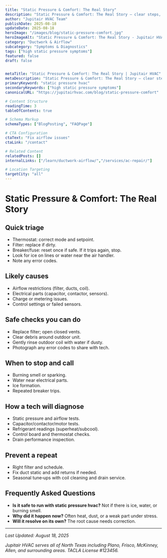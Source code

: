 ```yaml
---
title: "Static Pressure & Comfort: The Real Story"
description: "Static Pressure & Comfort: The Real Story — clear steps, practical detail, and when to call a pro in North Texas."
author: "Jupitair HVAC Team"
publishDate: 2025-08-18
updateDate: 2025-08-18
heroImage: "/images/blog/static-pressure-comfort.jpg"
heroImageAlt: "Static Pressure & Comfort: The Real Story - Jupitair HVAC"
category: "Ductwork & Airflow"
subcategory: "Symptoms & Diagnostics"
tags: ["high static pressure symptoms"]
featured: false
draft: false


metaTitle: "Static Pressure & Comfort: The Real Story | Jupitair HVAC"
metaDescription: "Static Pressure & Comfort: The Real Story — clear steps, practical detail, and when to call a pro in North Texas."
primaryKeyword: "static pressure hvac"
secondaryKeywords: ["high static pressure symptoms"]
canonicalURL: "https://jupitairhvac.com/blog/static-pressure-comfort"

# Content Structure
readingTime: 3
tableOfContents: true

# Schema Markup
schemaTypes: ["BlogPosting", "FAQPage"]

# CTA Configuration
ctaText: "Fix airflow issues"
ctaLink: "/contact"

# Related Content
relatedPosts: []
internalLinks: ["/learn/ductwork-airflow/","/services/ac-repair/"]

# Location Targeting
targetCity: "all"
---
```



# Static Pressure & Comfort: The Real Story




## Quick triage

- Thermostat: correct mode and setpoint.
- Filter: replace if dirty.
- Breaker/fuse: reset once if safe. If it trips again, stop.
- Look for ice on lines or water near the air handler.
- Note any error codes.



<BlogCTA variant="inline" />


## Likely causes

- Airflow restrictions (filter, ducts, coil).
- Electrical parts (capacitor, contactor, sensors).
- Charge or metering issues.
- Control settings or failed sensors.



## Safe checks you can do

- Replace filter; open closed vents.
- Clear debris around outdoor unit.
- Gently rinse outdoor coil with water if dusty.
- Photograph any error codes to share with tech.



## When to stop and call

- Burning smell or sparking.
- Water near electrical parts.
- Ice formation.
- Repeated breaker trips.



## How a tech will diagnose

- Static pressure and airflow tests.
- Capacitor/contactor/motor tests.
- Refrigerant readings (superheat/subcool).
- Control board and thermostat checks.
- Drain performance inspection.



## Prevent a repeat

- Right filter and schedule.
- Fix duct static and add returns if needed.
- Seasonal tune‑ups with coil cleaning and drain service.




## Frequently Asked Questions


- **Is it safe to run with static pressure hvac?** Not if there is ice, water, or burning smell.
- **Why did it happen now?** Often heat, dust, or a weak part under stress.
- **Will it resolve on its own?** The root cause needs correction.

---

<BlogCTA variant="end" title="Ready to Solve Your HVAC Issues?" description="Don't let HVAC problems disrupt your comfort. Our experienced technicians are here to help." />

*Last Updated: August 18, 2025*

*Jupitair HVAC serves all of North Texas including Plano, Frisco, McKinney, Allen, and surrounding areas. TACLA License #123456.*
